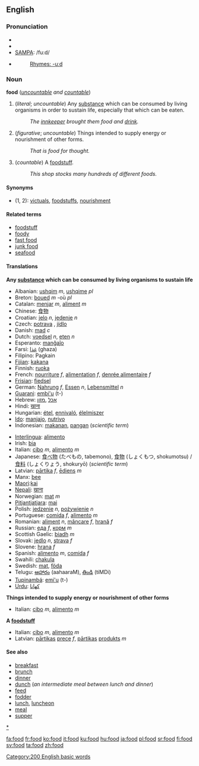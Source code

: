 ==English==

{{rank|respect|that's|Christian|745|food|trying|states|wished}}

===Pronunciation===
*{{AHD|/fo͞od/}}
*{{IPA|/fuːd/}}
*[[SAMPA]]: /fu:d/
*{{audio|en-us-food.ogg|Audio (US)}}
*:[[Rhymes:English:-uːd|Rhymes: -uːd]]

===Noun===
'''food''' (''[[uncountable]] and [[countable]]'')

#(''literal''; ''uncountable'') Any [[substance]] which can be consumed by living organisms in order to sustain life, especially that which can be eaten.
#:''The [[innkeeper]] brought them food and [[drink]].''
#(''figurative''; ''uncountable'') Things intended to supply energy or nourishment of other forms.
#:''That is food for thought.''
#(''countable'') A [[foodstuff]].
#:''This shop stocks many hundreds of different foods.''



====Synonyms====
*(1, 2): [[victuals]], [[foodstuff]]s, [[nourishment]]

====Related terms====
*[[foodstuff]]
*[[foody]]
*[[fast food]]
*[[junk food]]
*[[seafood]]

====Translations====
'''Any [[substance]] which can be consumed by living organisms to sustain life'''
{{top}}
*Albanian: [[ushqim]] ''m'', [[ushqime]] ''pl''
*Breton: [[boued]] ''m'' -où ''pl''
*Catalan: [[menjar]] ''m'', [[aliment]] ''m''
*Chinese: [[食物]]
*Croatian: [[jelo]] ''n'', [[jedenje]] ''n''
*Czech: [[potrava]] {{f}}, [[jídlo]] {{n}}
*Danish: [[mad#Danish|mad]] ''c''
*Dutch: [[voedsel]] ''n'', [[eten]] ''n''
*Esperanto: [[manĝaĵo]]
*Farsi: [[غذا]] (ghaza)
*Filipino: Pagkain
*[[Fijian]]: [[kakana]]
*Finnish: [[ruoka]]
*French:  [[nourriture]] ''f'', [[alimentation]] ''f'', [[denrée alimentaire]] ''f''
*[[Frisian]]: [[fiedsel]]
*German: [[Nahrung]] ''f'', [[Essen]] ''n'', [[Lebensmittel]] ''n''
*[[Guarani]]: [[embi'u]] (t-)
*Hebrew: [[אכל]] ,[[מזון]]
*Hindi: [[खाना]]
*Hungarian: [[étel]], [[ennivaló]], [[élelmiszer]]
*[[Ido]]: [[manjajo]], [[nutrivo]]
*Indonesian: [[makan|makanan]], [[pangan]] (''scientific term'')
{{mid}}
*[[Interlingua]]:  [[alimento#Interlingua|alimento]]
*Irish: [[bia]]
*Italian: [[cibo]] ''m'', [[alimento]] ''m''
*Japanese: [[食べ物]] (たべもの, tabemono), [[食物]] (しょくもつ, shokumotsu) / [[食料]] (しょくりょう, shokuryō) (''scientific term'')
*Latvian: [[pārtika]] ''f'', [[ēdiens]] ''m''
*Manx: [[bee]]
*[[Maori]]:[[kai]]
*[[Nepali]]: [[खाना]]
*Norwegian: [[:no:mat|mat]] ''m''
*[[Pitjantjatjara]]: [[mai]]
*Polish: [[jedzenie]] ''n'', [[pożywienie]] ''n''
*Portuguese: [[comida#Portuguese|comida]] ''f'', [[alimento#Portuguese|alimento]] ''m''
*Romanian: [[aliment]] ''n'', [[mâncare]] ''f'', [[hrană]] ''f''
*Russian: [[:ru:еда|еда]] ''f'', [[:ru:корм|корм]] ''m''
*Scottish Gaelic: [[biadh]] ''m''
*Slovak: [[jedlo]] ''n'', [[strava]] ''f''
*Slovene: [[hrana]] ''f''
*Spanish: [[alimento#Spanish|alimento]] ''m'', [[comida#Spanish|comida]] ''f''
*Swahili: [[chakula]]
*Swedish: [[mat]], [[föda]]
*Telugu: [[ఆహారం]] (aahaaraM), [[తిండి]] (tiMDi)
*[[Tupinambá]]: [[emi'u]] (t-)
*[[Urdu]]: [[کھانا]]
{{bottom}}

'''Things intended to supply energy or nourishment of other forms'''
{{top}}
*Italian: [[cibo]] ''m'', [[alimento]] ''m''
{{mid}}
{{bottom}}

'''A [[foodstuff]]'''
{{top}}
*Italian: [[cibo]] ''m'', [[alimento]] ''m''
*Latvian: [[pārtika|pārtikas]] [[prece]] ''f'', [[pārtika|pārtikas]] [[produkts]] ''m'' 
{{mid}}
{{bottom}}

====See also====
*[[breakfast]]
*[[brunch]]
*[[dinner]]
*[[dunch]] (''an intermediate meal between lunch and dinner'')
*[[feed]]
*[[fodder]]
*[[lunch]], [[luncheon]]
*[[meal]]
*[[supper]]

[[Category:200 English basic words]]
[[category:Food and Drink|*]]

[[fa:food]]
[[fr:food]]
[[ko:food]]
[[it:food]]
[[ku:food]]
[[hu:food]]
[[ja:food]]
[[pl:food]]
[[sr:food]]
[[fi:food]]
[[sv:food]]
[[ta:food]]
[[zh:food]]